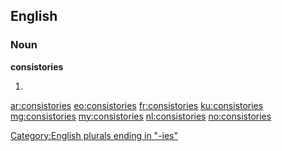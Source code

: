 ==English==

===Noun===
'''consistories'''

# {{plural of|consistory}}

[[Category:English plurals ending in "-ies"]]

[[ar:consistories]]
[[eo:consistories]]
[[fr:consistories]]
[[ku:consistories]]
[[mg:consistories]]
[[my:consistories]]
[[nl:consistories]]
[[no:consistories]]